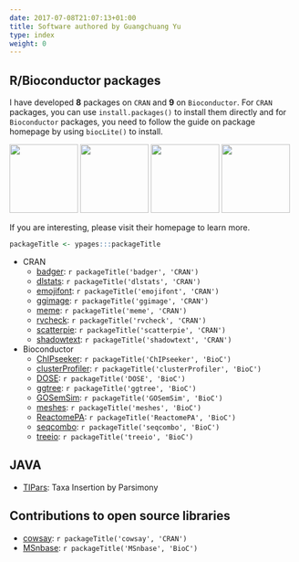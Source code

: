 ```yaml
---
date: 2017-07-08T21:07:13+01:00
title: Software authored by Guangchuang Yu
type: index
weight: 0
---
```




## R/Bioconductor packages

I have developed **8** packages on `CRAN` and **9** on `Bioconductor`. For `CRAN` packages, you can use `install.packages()` to install them directly and for `Bioconductor` packages, you need to follow the guide on package homepage by using `biocLite()` to install.


<img src="https://raw.githubusercontent.com/Bioconductor/BiocStickers/master/ChIPseeker/ChIPseeker.png" height="120"/>
<img src="https://raw.githubusercontent.com/Bioconductor/BiocStickers/master/clusterProfiler/clusterProfiler.png" height="120"/>
<img src="https://raw.githubusercontent.com/Bioconductor/BiocStickers/master/ggtree/ggtree.png" height="120"/>
<img src="https://raw.githubusercontent.com/Bioconductor/BiocStickers/master/treeio/treeio.png" height="120"/>


If you are interesting, please visit their homepage to learn more.

```r
packageTitle <- ypages:::packageTitle
```

+ CRAN
	- [badger](http://cran.r-project.org/package=badger): `r packageTitle('badger', 'CRAN')`
	- [dlstats](http://cran.r-project.org/package=dlstats): `r packageTitle('dlstats', 'CRAN')`
	- [emojifont](http://cran.r-project.org/package=emojifont): `r packageTitle('emojifont', 'CRAN')`
	- [ggimage](http://cran.r-project.org/package=ggimage): `r packageTitle('ggimage', 'CRAN')`
    - [meme](http://cran.r-project.org/package=meme): `r packageTitle('meme', 'CRAN')`
    - [rvcheck](http://cran.r-project.org/package=rvcheck): `r packageTitle('rvcheck', 'CRAN')`
	- [scatterpie](http://cran.r-project.org/package=scatterpie): `r packageTitle('scatterpie', 'CRAN')`
    - [shadowtext](http://cran.r-project.org/package=shadowtext): `r packageTitle('shadowtext', 'CRAN')`

+ Bioconductor
	- [ChIPseeker](https://guangchuangyu.github.io/ChIPseeker): `r packageTitle('ChIPseeker', 'BioC')`
	- [clusterProfiler](https://guangchuangyu.github.io/clusterProfiler): `r packageTitle('clusterProfiler', 'BioC')`
	- [DOSE](https://guangchuangyu.github.io/DOSE): `r packageTitle('DOSE', 'BioC')`
	- [ggtree](https://guangchuangyu.github.io/ggtree): `r packageTitle('ggtree', 'BioC')`
	- [GOSemSim](https://guangchuangyu.github.io/GOSemSim): `r packageTitle('GOSemSim', 'BioC')`
	- [meshes](https://guangchuangyu.github.io/meshes): `r packageTitle('meshes', 'BioC')`
	- [ReactomePA](https://guangchuangyu.github.io/ReactomePA): `r packageTitle('ReactomePA', 'BioC')`
    - [seqcombo](https://www.bioconductor.org/packages/seqcombo): `r packageTitle('seqcombo', 'BioC')`
    - [treeio](https://www.bioconductor.org/packages/treeio): `r packageTitle('treeio', 'BioC')`


## JAVA

+ [TIPars](https://github.com/id-bioinfo/TIPars): Taxa Insertion by Parsimony


## Contributions to open source libraries

+ [cowsay](https://cran.r-project.org/package=cowsay): `r packageTitle('cowsay', 'CRAN')`
+ [MSnbase](https://bioconductor.org/packages/MSnbase/): `r packageTitle('MSnbase', 'BioC')`
